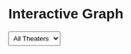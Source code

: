 # Interactive Graph

<style>
  * {
    font-family: sans-serif;
  }

  /* Add some styling for the button */
  #toggleTheater {
    margin: 10px;
    padding: 10px;
    font-size: 16px;
    background-color: #4CAF50;
    color: white;
    border: none;
    cursor: pointer;
  }

  #toggleTheater:hover {
    background-color: #45a049;
  }

  /* Styling for the dropdown */
  select {
    padding: 5px;
    margin-right: 10px;
  }
</style>

<div id="plot">
</div>

<select id="theaterSelect">
  <option value="All">All Theaters</option> 
</select>

<script src="https://cdn.jsdelivr.net/npm/d3@7"></script>
<script src="scripts/myscript.js"></script>